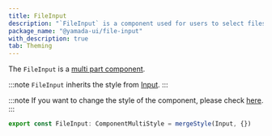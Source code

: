 ```yaml
---
title: FileInput
description: "`FileInput` is a component used for users to select files."
package_name: "@yamada-ui/file-input"
with_description: true
tab: Theming
---
```


The `FileInput` is a [multi part component](/styled-system/theming/component-style#multi-part-component).

:::note
`FileInput` inherits the style from [Input](/components/forms/input).
:::

:::note
If you want to change the style of the component, please check [here](/styled-system/theming/customize-theme#changing-the-style-of-components).
:::

```ts
export const FileInput: ComponentMultiStyle = mergeStyle(Input, {})
```
